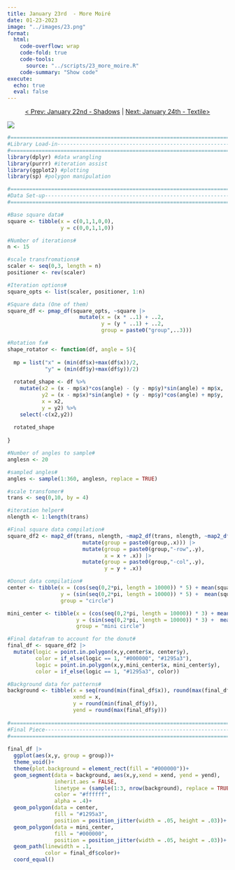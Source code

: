 ```yaml
---
title: January 23rd  - More Moiré
date: 01-23-2023
image: "../images/23.png"
format:
  html:
    code-overflow: wrap
    code-fold: true
    code-tools:
      source: "../scripts/23_more_moire.R"
    code-summary: "Show code"
execute:
  echo: true
  eval: false
---
```


<center>

[\< Prev: January 22nd - Shadows](day_22.qmd) \| [Next: January 24th - Textile\>](day_24.qmd)

</center>

![](/images/23.png){fig-alt="An abstract generative art piece with nine moire patterned turquoise diamonds in a grid. The background is black with faded and varied white patterned lines. In the center behind the diamonds is a turquoise donut shape." fig-align="center"}

```r
#=============================================================================#
#Library Load-in---------------------------------------------------------------
#=============================================================================#
library(dplyr) #data wrangling
library(purrr) #iteration assist
library(ggplot2) #plotting
library(sp) #polygon manipulation

#=============================================================================#
#Data Set-up-------------------------------------------------------------------
#=============================================================================#

#Base square data#
square <- tibble(x = c(0,1,1,0,0),
                 y = c(0,0,1,1,0))

#Number of iterations#
n <- 15

#scale transfromations#
scaler <- seq(0,3, length = n)
positioner <- rev(scaler)

#Iteration options#
square_opts <- list(scaler, positioner, 1:n)

#Square data (One of them)
square_df <- pmap_df(square_opts, ~square |>
                       mutate(x = (x * ..1) + ..2,
                              y = (y * ..1) + ..2,
                              group = paste0("group",..3)))

#Rotation fx#
shape_rotator <- function(df, angle = 5){
  
  mp = list("x" = (min(df$x)+max(df$x))/2,
            "y" = (min(df$y)+max(df$y))/2)
  
  rotated_shape <- df %>%
    mutate(x2 = (x - mp$x)*cos(angle) - (y - mp$y)*sin(angle) + mp$x, 
           y2 = (x - mp$x)*sin(angle) + (y - mp$y)*cos(angle) + mp$y,
           x = x2,
           y = y2) %>%
    select(-c(x2,y2))
  
  rotated_shape
  
}

#Number of angles to sample#
anglesn <- 20

#sampled angles#
angles <- sample(1:360, anglesn, replace = TRUE)

#scale transfomer#
trans <- seq(0,10, by = 4)

#iteration helper#
nlength <- 1:length(trans)

#Final square data compilation#
square_df2 <- map2_df(trans, nlength, ~map2_df(trans, nlength, ~map2_df(anglesn, angles, ~shape_rotator(square_df, angle = .y) |>
                        mutate(group = paste0(group,.x))) |>
                        mutate(group = paste0(group,"-row",.y),
                               x = x + .x)) |> 
                        mutate(group = paste0(group,"-col",.y),
                               y = y + .x))

#Donut data compilation#
center <- tibble(x = (cos(seq(0,2*pi, length = 10000)) * 5) + mean(square_df2$x),
                 y = (sin(seq(0,2*pi, length = 10000)) * 5) +  mean(square_df2$y),
                 group = "circle")

mini_center <- tibble(x = (cos(seq(0,2*pi, length = 10000)) * 3) + mean(square_df2$x),
                      y = (sin(seq(0,2*pi, length = 10000)) * 3) +  mean(square_df2$y),
                      group = "mini circle")

#Final datafram to account for the donut#
final_df <- square_df2 |>
  mutate(logic = point.in.polygon(x,y,center$x, center$y),
         color = if_else(logic == 1, "#000000", "#1295a3"),
         logic = point.in.polygon(x,y,mini_center$x, mini_center$y),
         color = if_else(logic == 1, "#1295a3", color))

#Background data for patterns#
background <- tibble(x = seq(round(min(final_df$x)), round(max(final_df$x)), length.out = 100),
                     xend = x,
                     y = round(min(final_df$y)),
                     yend = round(max(final_df$y)))
  
#=============================================================================#
#Final Piece-------------------------------------------------------------------
#=============================================================================#
  
final_df |>
  ggplot(aes(x,y, group = group))+
  theme_void()+
  theme(plot.background = element_rect(fill = "#000000"))+
  geom_segment(data = background, aes(x,y,xend = xend, yend = yend), 
               inherit.aes = FALSE, 
               linetype = (sample(1:3, nrow(background), replace = TRUE)), 
               color = "#ffffff", 
               alpha = .4)+
  geom_polygon(data = center, 
               fill = "#1295a3", 
               position = position_jitter(width = .05, height = .03))+
  geom_polygon(data = mini_center, 
               fill = "#000000", 
               position = position_jitter(width = .05, height = .03))+
  geom_path(linewidth = .1, 
            color = final_df$color)+
  coord_equal() 
```
